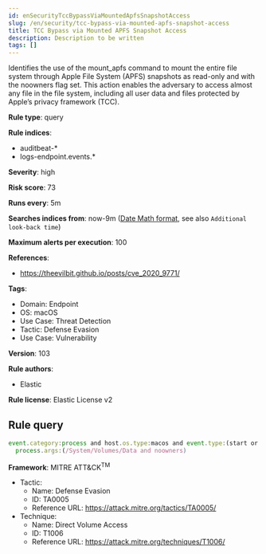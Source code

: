 ```yaml
---
id: enSecurityTccBypassViaMountedApfsSnapshotAccess
slug: /en/security/tcc-bypass-via-mounted-apfs-snapshot-access
title: TCC Bypass via Mounted APFS Snapshot Access
description: Description to be written
tags: []
---
```


<div id="tcc-bypass-via-mounted-apfs-snapshot-access"></div>

Identifies the use of the mount_apfs command to mount the entire file system through Apple File System (APFS) snapshots as read-only and with the noowners flag set. This action enables the adversary to access almost any file in the file system, including all user data and files protected by Apple’s privacy framework (TCC).

**Rule type**: query

**Rule indices**: 

* auditbeat-*
* logs-endpoint.events.*

**Severity**: high

**Risk score**: 73

**Runs every**: 5m

**Searches indices from**: now-9m ([Date Math format](((ref))/common-options.html#date-math), see also <DocLink id="enSecurityRulesUiCreate" section="set-the-rules-schedule">`Additional look-back time`</DocLink>)

**Maximum alerts per execution**: 100

**References**: 

* https://theevilbit.github.io/posts/cve_2020_9771/

**Tags**: 

* Domain: Endpoint
* OS: macOS
* Use Case: Threat Detection
* Tactic: Defense Evasion
* Use Case: Vulnerability

**Version**: 103

**Rule authors**: 

* Elastic

**Rule license**: Elastic License v2

## Rule query

```js
event.category:process and host.os.type:macos and event.type:(start or process_started) and process.name:mount_apfs and
  process.args:(/System/Volumes/Data and noowners)

```

**Framework**: MITRE ATT&CK<sup>TM</sup>

* Tactic:
    * Name: Defense Evasion
    * ID: TA0005
    * Reference URL: https://attack.mitre.org/tactics/TA0005/
* Technique:
    * Name: Direct Volume Access
    * ID: T1006
    * Reference URL: https://attack.mitre.org/techniques/T1006/

